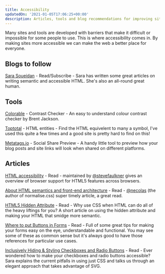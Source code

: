```yaml
---
title: Accessibility
updatedOn: '2021-01-05T17:06:25+00:00'
description: Articles, tools and blog recommendations for improving site accessibility. Covering topics such as colour, meta tags and HTML entities.
---
```


Many sites and tools are developed with barriers that make it difficult or impossible for some people to use. This is where accessibility comes in. By making sites more accessible we can make the web a better place for everyone.

## Blogs to follow

[Sara Soueidan](https://www.sarasoueidan.com/blog/) - Read/Subscribe - Sara has written some great articles on writing semantic and accessible HTML. She's also an all-round great human.

## Tools

[Colorable](https://colorable.jxnblk.com/) - Contrast Checker - An easy to understand colour contrast checker by Brent Jackson.

[Toptotal](https://www.toptal.com/designers/htmlarrows/symbols/) - HTML entities - Find the HTML equivelent to many a symbol, I've used this quite a few times and a good site is pretty hard to find on this!

[Metatags.io](https://metatags.io/) - Social Share Preview - A handy little tool to preview how your blog posts and site links will look when shared on different platforms.

## Articles

[HTML accessibility](https://www.html5accessibility.com/) - Read - maintained by [@stevefaulkner](https://twitter.com/stevefaulkner) gives an overview of browser support for HTML5 features across browsers.

[About HTML semantics and front-end architecture](http://nicolasgallagher.com/about-html-semantics-front-end-architecture/) - Read - [@necolas](https://twitter.com/necolas) (the author of normalise.css) super timely article, a great read.

[HTML5 Hidden Attribute](https://davidwalsh.name/html5-hidden) - Read - Why use CSS when HTML can do all of the heavy liftings for you? A short article on using the hidden attribute and making your HTML that smidge more semantic.

[Where to put Buttons in Forms](https://adamsilver.io/articles/where-to-put-buttons-in-forms/) - Read - Full of some great tips for making your forms easy on the eye, understandable and functional. You may see some of these as common sense but it's always good to have those references for particular use cases.

[Inclusively Hiding & Styling Checkboxes and Radio Buttons](https://www.sarasoueidan.com/blog/inclusively-hiding-and-styling-checkboxes-and-radio-buttons) - Read - Ever wondered how to make your checkboxes and radio buttons accessible? Sara explains the current pitfalls in using just CSS and talks us through an elegant approach that takes advantage of SVG.
